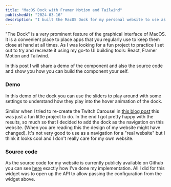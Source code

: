 ```yaml
---
title: "MacOS Dock with Framer Motion and Tailwind"
publishedAt: "2024-03-16"
description: "I built the MacOS Dock for my personal website to use as a menu using Tailwind and Framer Motion"
---
```


"The Dock" is a very prominent feature of the graphical interface of MacOS. It is a convenient place to place apps that you regularly use to keep them close at hand at all times. As I was looking for a fun project to practice I set out to try and recreate it using my go-to UI building tools: React, Framer Motion and Tailwind.

In this post I will share a demo of the component and also the source code and show you how you can build the component your self.

### Demo

In this demo of the dock you can use the sliders to play around with some settings to understand how they play into the hover animation of the dock.

<DockWidget />

Similar when I tried to re-create the Twitch Carousel in [this blog post](https://www.niklasalbinsson.dev/blog/twitch-carousel-with-framer-motion) this was just a fun little project to do. In the end I got pretty happy with the results, so much so that I decided to add the dock as the navigation on this website. (When you are reading this the design of my website might have changed). It's not very good to use as a navigation for a "real website" but I think it looks cool and I don't really care for my own website.

### Source code

As the source code for my website is currently publicly available on Github you can see [here](https://github.com/Maufive/niklasalbinsson/tree/main/components/dock) exactly how I've done my implementation. All I did for this widget was to open up the API to allow passing the configuration from the widget above.

